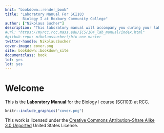 ```yaml
---
knit: "bookdown::render_book"
title: "Laboratory Manual For SCI103
        Biology I at Roxbury Community College"
author: ["Nikolaus Sucher"]
description: "This laboratory manual will accompany you during your laboratory for Biology I."
#url: "https://myrcc.rcc.mass.edu/ICS/104_lab_manual/index.html"
#github-repo: nikolaussuchert/bio-one-master
twitter-handle: NikolausSucher
cover-image: cover.png
site: bookdown::bookdown_site
documentclass: book
lof: yes
lot: yes
---
```


# Welcome {-}

This is the __Laboratory Manual__ for the Biology I course (SCI103) at RCC.


```r
knitr::include_graphics("cover.png")
```


This work is licensed under the [Creative Commons Attribution-Share Alike 3.0 Unported](https://creativecommons.org/licenses/by-sa/3.0/deed.en) United States License.
